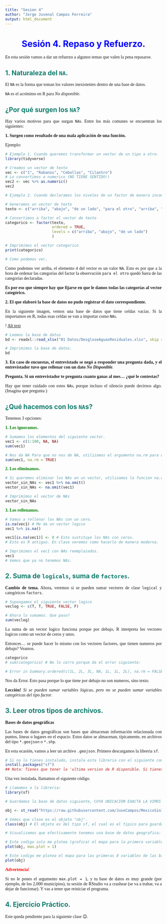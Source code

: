 ```yaml
---
title: "Sesion 4"
author: "Jorge Juvenal Campos Ferreira"
output: html_document
---
```


<style>

@import url('https://fonts.googleapis.com/css?family=Poppins&display=swap');

body {
text-align: justify;
}

h2 {
 color: #0f7d6e;
}

h1 {
 color: blue;
 text-align: center;
}

h4 {
 color: blue;
 text-align: center;
}

p {
  font-family: Poppins; 
}

</style>

# Sesión 4. Repaso y Refuerzo.

En esta sesión vamos a dar un refuerzo a algunos temas que valen la pena repasarse. 

## 1. Naturaleza del `NA`.

El `NA` es la forma que toman los valores inexistentes dentro de una base de datos.

`NA` es el acrónimo en R para _No disponible_.

## ¿Por qué surgen los `NA`?

Hay varios motivos para que surgan `NA`s. Entre los más comunes se encuentran los siguientes: 

**1. Surgen como resultado de una mala aplicación de una función.** 

Ejemplo: 

```r
# Ejemplo 1. Cuando queremos transformar un vector de un tipo a otro. 
library(tidyverse)

# Creamos un vector de texto
vec <- c("1", "Rabanos", "Cebollas", "Cilantro")
# Lo convertimos a numerico (NO TIENE SENTIDO!)
vec2 <- vec %>% as.numeric()
vec2
```

```r
# Ejemplo 2. Cuando declaramos los niveles de un factor de manera incompleta 

# Generamos un vector de texto
texto <- c("arriba", "abajo", "de un lado", "para el otro", "arriba", "arriba", "abajo")

# Convertimos a factor el vector de texto
categorico <- factor(texto, 
                     ordered = TRUE, 
                     levels = c("arriba", "abajo", "de un lado")
                     )

# Imprimimos el vector categorico
print(categorico)

# Como podemos ver, 

```

Como podemos ver arriba, el elemento 4 del vector es un valor `NA`. Esto es por que a la hora de ordenar las categorías del factor la observación `para el otro` quedó fuera de las categorías declaradas. 

**Es por eso que siempre hay que fijarse en que le damos todas las categorías al vector categórico.**

**2. El que elaboró la base de datos no pudo registrar el dato correspondiente. **

En la siguiente imagen, vemos una base de datos que tiene celdas vacías. Si la importamos en R, todas esas celdas se van a importar como `NA`s. 

! [Alt text](Imagenes/BaseVacia.png)

```r
# Leemos la base de datos
bd <- readxl::read_xlsx("01 Datos/DesgloseAguasResiduales.xlsx", skip = 1)

# Imprimimos la base de datos. 
bd
```

**3. En caso de encuestas, el entrevistado se negó a responder una pregunta dada, y el entrevistador tuvo que rellenar con un dato _No Disponible_**.

**Pregunta. Si un entrevistador te pregunta cuanto ganas al mes... ¿qué le contestas?**

Hay que tener cuidado con estos `NA`s, porque incluso el silencio puede decirnos algo. (Imagina que pregunta )

## ¿Qué hacemos con los `NA`s?

Tenemos 3 opciones: 

<b style = 'color:green; font-size:green'>1. Los ignoramos. </b>

```r
# Sumamos los elementos del siguiente vector. 
vec1 <- c(1:100, NA, NA)
sum(vec1)

# Nos da NA Para que no nos de NA, utilizamos el argumento na.rm para que ignore los NAs del vector.
sum(vec1, na.rm = TRUE)

```

<b style = 'color:green; font-size:green'>2. Los eliminamos.</b> 

```r
# Si queremos eliminar los NAs en un vector, utilizamos la funcion na.omit()
vector_sin_NAs <- vec1 %>% na.omit()
vector_sin_NAs <- na.omit(vec1)

# Imprimimos el vector de NAs
vector_sin_NAs
```

<b style = 'color:green; font-size:green'>3. Los rellenamos.</b> 
```r
# Vamos a rellenar los NAs con un cero. 
is.na(vec1) # Me da un vector logico
vec1 %>% is.na()

vec1[is.na(vec1)] <- 0 # Esto sustituye los NAs con ceros. 
# Esto es R antiguo. En clase veremos como hacerlo de manera moderna. 

# Imprimimos el vec1 con NAs reemplazados. 
vec1
# Vemos que ya no tenemos NAs. 
```

## 2. Suma de `logicals`, suma de `factores`.

**Cambio de tema.** Ahora, veremos si se pueden sumar vectores de clase `logical` y categóricos `factors`. 

```r
# Supongamos el siguiente vector logico 
veclog <- c(T, T, TRUE, FALSE, F)

# Ahora lo sumamos. Que paso? 
sum(veclog)
```

La suma de un vector logico funciona porque por debajo, R interpreta los vectores logicos como un vector de ceros y unos. 

Entonces... se puede hacer lo mismo con los vectores factores, que tienen numeros por debajo? Veamos. 

```r
categorico
# sum(categorico) # No lo corro porque da el error siguiente: 

# Error in Summary.ordered(c(1L, 2L, 3L, NA, 1L, 1L, 2L), na.rm = FALSE) : 'sum' not defined for ordered factors
```

Nos da Error. Esto pasa porque lo que tiene por debajo no son numeros, sino texto. 

**Lección!** _Si se pueden sumar variables lógicas, pero no se pueden sumar variables categóricas del tipo factor._ 

## 3. Leer otros tipos de archivos.

**Bases de datos geográficas**

Las bases de datos geográficas son bases que almacenan información relacionada con puntos, lineas o lugares en el espacio. Estos datos se almacenan, típicamente, en archivos del tipo `*.geojson` o `*.shp`. 

En esta ocasión, vamos a leer un archivo `.geojson`. Primero descargamos la libreria `sf`. 

```r
# Si no lo tienes instalado, instala esta libreria con el siguiente comando: 
install.packages("sf")
## Nota: Tienes que tener la 'ultima version de R disponible. Si tienes problemas al descargar esta libreria, mandame mensaje. 
```

Una vez instalada, llamamos el siguiente código. 

```r
# Llamamos a la libreria: 
library(sf)

# Guardamos la base de datos siguiente, CUYA UBICACION EXACTA LA VIMOS EN GITHUB EN EL LABORATORIO, en un objeto llamado "obj". 

obj <- st_read("https://raw.githubusercontent.com/JuveCampos/MexicoSinIslas/master/Sin_islas_simplificado.geojson")

# Vemos que clase es el objeto "obj". 
class(obj) # El objeto es del tipo sf, el cual es el tipico para guardar bases de datos. 

# Visualizamos que efectivamente tenemos una base de datos geografica: 

# Este codigo solo me plotea (grafica) el mapa para la primera variable de la base de datos. 
plot(obj, max.plot = 1)

# Este codigo me plotea el mapa para las primeras 8 variables de las bases de datos. 
plot(obj)
```

<b style = 'color:red;'>Advertencia!</b> 

Si no le pones el argumento `max.plot = 1`, y tu base de datos es muy grande (por ejemplo, de los 2,000 municipios), tu sesión de RStudio va a crashear (se va a trabar, va a dejar de funcionar). Y vas a tener que reiniciar el programa. 

## 4. Ejercicio Práctico. 

Este queda pendiente para la siguiente clase 😉.
